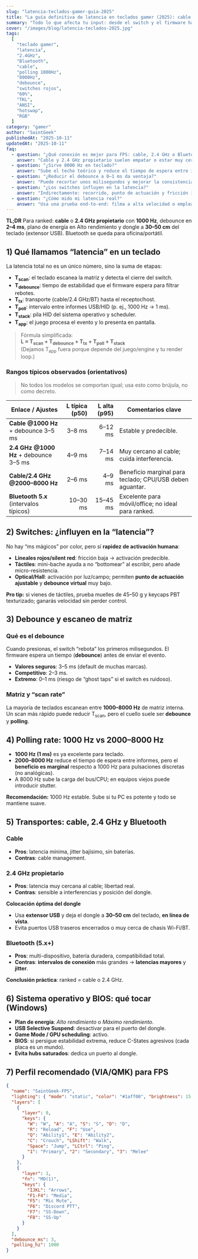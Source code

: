 ```yaml
---
slug: "latencia-teclados-gamer-guia-2025"
title: "La guía definitiva de latencia en teclados gamer (2025): cable, 2.4 GHz y Bluetooth, polling, debounce y switches"
summary: "Todo lo que afecta tu input: desde el switch y el firmware hasta el transporte inalámbrico y la configuración del sistema. Metodología, rangos típicos de latencia y cómo optimizar tu setup para ranked."
cover: "/images/blog/latencia-teclados-2025.jpg"
tags:
  [
    "teclado gamer",
    "latencia",
    "2.4GHz",
    "Bluetooth",
    "cable",
    "polling 1000Hz",
    "8000Hz",
    "debounce",
    "switches rojos",
    "60%",
    "TKL",
    "ANSI",
    "hotswap",
    "RGB"
  ]
category: "gamer"
author: "SaintGeek"
publishedAt: "2025-10-11"
updatedAt: "2025-10-11"
faq:
  - question: "¿Qué conexión es mejor para FPS: cable, 2.4 GHz o Bluetooth?"
    answer: "Cable y 2.4 GHz propietario suelen empatar o estar muy cerca. Bluetooth prioriza batería y compatibilidad, pero añade más latencia y jitter; no es la primera opción para competitivo."
  - question: "¿Sirve 8000 Hz en teclado?"
    answer: "Sube el techo teórico y reduce el tiempo de espera entre informes, pero los beneficios son marginales frente a 1000 Hz para la mayoría. En CPU viejas puede costar estabilidad."
  - question: "¿Reducir el debounce a 0–1 ms da ventaja?"
    answer: "Puede recortar unos milisegundos y mejorar la consistencia de activación, pero eleva el riesgo de falsos disparos si el switch rebota mucho. Empieza con 2–4 ms y baja gradual."
  - question: "¿Los switches influyen en la latencia?"
    answer: "Indirectamente: recorrido, punto de actuación y fricción influyen en la rapidez con que activas, pero el retardo electrónico lo define el escaneo/firmware/conexión."
  - question: "¿Cómo mido mi latencia real?"
    answer: "Usa una prueba end-to-end: filma a alta velocidad o emplea utilidades que registren el tiempo entre contacto físico y evento en el SO. Haz series de 100+ pulsaciones para obtener distribución (p50/p95)."
---
```


<Note>
<strong>TL;DR</strong> Para ranked: <strong>cable</strong> o <strong>2.4 GHz propietario</strong> con <strong>1000 Hz</strong>, debounce en <strong>2–4 ms</strong>, plano de energía en Alto rendimiento y dongle a <strong>30–50 cm</strong> del teclado (extensor USB). Bluetooth se queda para oficina/portátil.
</Note>

## 1) Qué llamamos “latencia” en un teclado

La latencia total no es un único número, sino la suma de etapas:

- **T<sub>scan</sub>**: el teclado escanea la matriz y detecta el cierre del switch.  
- **T<sub>debounce</sub>**: tiempo de estabilidad que el firmware espera para filtrar rebotes.  
- **T<sub>tx</sub>**: transporte (cable/2.4 GHz/BT) hasta el receptor/host.  
- **T<sub>poll</sub>**: intervalo entre informes USB/HID (p. ej., 1000 Hz → 1 ms).  
- **T<sub>stack</sub>**: pila HID del sistema operativo y scheduler.  
- **T<sub>app</sub>**: el juego procesa el evento y lo presenta en pantalla.

> Fórmula simplificada:  
> **L ≈ T<sub>scan</sub> + T<sub>debounce</sub> + T<sub>tx</sub> + T<sub>poll</sub> + T<sub>stack</sub>**  
> (Dejamos T<sub>app</sub> fuera porque depende del juego/engine y tu render loop.)

### Rangos típicos observados (orientativos)

> No todos los modelos se comportan igual; usa esto como brújula, no como decreto.

| Enlace / Ajustes                         | L típica (p50) | L alta (p95) | Comentarios clave |
|---|---:|---:|---|
| **Cable @1000 Hz** + debounce 3–5 ms     | 3–8 ms | 6–12 ms | Estable y predecible. |
| **2.4 GHz @1000 Hz** + debounce 3–5 ms   | 4–9 ms | 7–14 ms | Muy cercano al cable; cuida interferencia. |
| **Cable/2.4 GHz @2000–8000 Hz**          | 2–6 ms | 4–9 ms | Beneficio marginal para teclado; CPU/USB deben aguantar. |
| **Bluetooth 5.x** (intervalos típicos)   | 10–30 ms | 15–45 ms | Excelente para móvil/office; no ideal para ranked. |

## 2) Switches: ¿influyen en la “latencia”?

No hay “ms mágicos” por color, pero sí **rapidez de activación humana**:

- **Lineales rojos/silent red**: fricción baja → activación predecible.  
- **Táctiles**: mini-bache ayuda a no “bottomear” al escribir, pero añade micro-resistencia.  
- **Optical/Hall**: activación por luz/campo; permiten **punto de actuación ajustable** y **debounce virtual** muy bajo.

<Note>
<strong>Pro tip:</strong> si vienes de táctiles, prueba muelles de 45–50 g y keycaps PBT texturizado; ganarás velocidad sin perder control.
</Note>

## 3) Debounce y escaneo de matriz

### Qué es el debounce
Cuando presionas, el switch “rebota” los primeros milisegundos. El firmware espera un tiempo (**debounce**) antes de enviar el evento.

- **Valores seguros**: 3–5 ms (default de muchas marcas).  
- **Competitivo**: 2–3 ms.  
- **Extremo**: 0–1 ms (riesgo de “ghost taps” si el switch es ruidoso).

### Matriz y “scan rate”
La mayoría de teclados escanean entre **1000–8000 Hz** de matriz interna. Un scan más rápido puede reducir T<sub>scan</sub>, pero el cuello suele ser **debounce** y **polling**.

## 4) Polling rate: 1000 Hz vs 2000–8000 Hz

- **1000 Hz (1 ms)** es ya excelente para teclado.  
- **2000–8000 Hz** reduce el tiempo de espera entre informes, pero el **beneficio es marginal** respecto a 1000 Hz para pulsaciones discretas (no analógicas).  
- A 8000 Hz sube la carga del bus/CPU; en equipos viejos puede introducir stutter.

**Recomendación:** 1000 Hz estable. Sube si tu PC es potente y todo se mantiene suave.

## 5) Transportes: cable, 2.4 GHz y Bluetooth

### Cable
- **Pros**: latencia mínima, jitter bajísimo, sin baterías.  
- **Contras**: cable management.

### 2.4 GHz propietario
- **Pros**: latencia muy cercana al cable; libertad real.  
- **Contras**: sensible a interferencias y posición del dongle.

**Colocación óptima del dongle**
- Usa **extensor USB** y deja el dongle a **30–50 cm** del teclado, **en línea de vista**.  
- Evita puertos USB traseros encerrados o muy cerca de chasis Wi-Fi/BT.

### Bluetooth (5.x+)
- **Pros**: multi-dispositivo, batería duradera, compatibilidad total.  
- **Contras**: **intervalos de conexión** más grandes → **latencias mayores** y **jitter**.

**Conclusión práctica**: ranked = cable o 2.4 GHz.

## 6) Sistema operativo y BIOS: qué tocar (Windows)

- **Plan de energía**: *Alto rendimiento* o *Máximo rendimiento*.  
- **USB Selective Suspend**: desactivar para el puerto del dongle.  
- **Game Mode / GPU scheduling**: activo.  
- **BIOS**: si persigue estabilidad extrema, reduce C-States agresivos (cada placa es un mundo).  
- **Evita hubs saturados**: dedica un puerto al dongle.

## 7) Perfil recomendado (VIA/QMK) para FPS

```json
{
  "name": "SaintGeek-FPS",
  "lighting": { "mode": "static", "color": "#1aff00", "brightness": 15 },
  "layers": [
    {
      "layer": 0,
      "keys": {
        "W": "W", "A": "A", "S": "S", "D": "D",
        "R": "Reload", "F": "Use",
        "Q": "Ability1", "E": "Ability2",
        "C": "Crouch", "LShift": "Walk",
        "Space": "Jump", "LCtrl": "Ping",
        "1": "Primary", "2": "Secondary", "3": "Melee"
      }
    },
    {
      "layer": 1,
      "fn": "MO(1)",
      "keys": {
        "IJKL": "Arrows",
        "F1-F4": "Media",
        "F5": "Mic Mute",
        "F6": "Discord PTT",
        "F7": "SS-Down",
        "F8": "SS-Up"
      }
    }
  ],
  "debounce_ms": 3,
  "polling_hz": 1000
}
